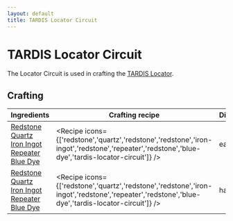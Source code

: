 ```yaml
---
layout: default
title: TARDIS Locator Circuit
---
```



TARDIS Locator Circuit
===================

The Locator Circuit is used in crafting the [TARDIS Locator](/items/tardis-locator).

## Crafting

| Ingredients | Crafting recipe | Difficulty |
| ----------- | --------------- | ------------- |
| [Redstone](https://minecraft.wiki/w/Redstone)<br/>[Quartz](https://minecraft.wiki/w/Quartz)<br/>[Iron Ingot](https://minecraft.wiki/w/Iron_Ingot)<br/>[Repeater](https://minecraft.wiki/w/Repeater)<br/>[Blue Dye](https://minecraft.wiki/w/Blue_Dye) | <Recipe icons={['redstone','quartz','redstone','redstone','iron-ingot','redstone','repeater','redstone','blue-dye','tardis-locator-circuit']} /> | easy |
| [Redstone](https://minecraft.wiki/w/Redstone)<br/>[Quartz](https://minecraft.wiki/w/Quartz)<br/>[Iron Ingot](https://minecraft.wiki/w/Iron_Ingot)<br/>[Repeater](https://minecraft.wiki/w/Repeater)<br/>[Blue Dye](https://minecraft.wiki/w/Blue_Dye) | <Recipe icons={['redstone','quartz','redstone','redstone','iron-ingot','redstone','repeater','redstone','blue-dye','tardis-locator-circuit']} /> | hard |

